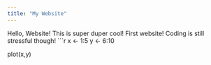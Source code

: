 ```yaml
---
title: "My Website"
---
```


Hello, Website! This is super duper cool! First website! Coding is still stressful though!
```r
x <- 1:5
y <- 6:10

plot(x,y)